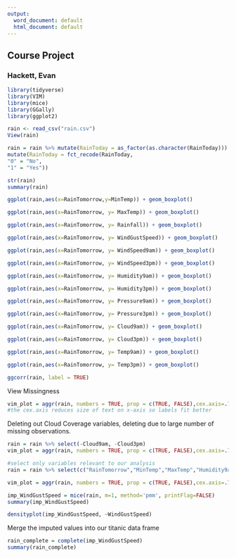 ---
output:
  word_document: default
  html_document: default
---
## Course Project
### Hackett, Evan

```{r}
library(tidyverse)
library(VIM)
library(mice)
library(GGally)
library(ggplot2)
```

```{r}
rain <- read_csv("rain.csv")
View(rain)

rain = rain %>% mutate(RainToday = as_factor(as.character(RainToday))) %>%
mutate(RainToday = fct_recode(RainToday,
"0" = "No",
"1" = "Yes"))

```

```{r}
str(rain)
summary(rain)
```

```{r}
ggplot(rain,aes(x=RainTomorrow,y=MinTemp)) + geom_boxplot()
```

```{r}
ggplot(rain,aes(x=RainTomorrow, y= MaxTemp)) + geom_boxplot()
```

```{r}
ggplot(rain,aes(x=RainTomorrow, y= Rainfall)) + geom_boxplot()
```

```{r}
ggplot(rain,aes(x=RainTomorrow, y= WindGustSpeed)) + geom_boxplot()
```

```{r}
ggplot(rain,aes(x=RainTomorrow, y= WindSpeed9am)) + geom_boxplot()
```

```{r}
ggplot(rain,aes(x=RainTomorrow, y= WindSpeed3pm)) + geom_boxplot()
```

```{r}
ggplot(rain,aes(x=RainTomorrow, y= Humidity9am)) + geom_boxplot()
```

```{r}
ggplot(rain,aes(x=RainTomorrow, y= Humidity3pm)) + geom_boxplot()
```

```{r}
ggplot(rain,aes(x=RainTomorrow, y= Pressure9am)) + geom_boxplot()
```

```{r}
ggplot(rain,aes(x=RainTomorrow, y= Pressure3pm)) + geom_boxplot()
```

```{r}
ggplot(rain,aes(x=RainTomorrow, y= Cloud9am)) + geom_boxplot()
```

```{r}
ggplot(rain,aes(x=RainTomorrow, y= Cloud3pm)) + geom_boxplot()
```

```{r}
ggplot(rain,aes(x=RainTomorrow, y= Temp9am)) + geom_boxplot()
```

```{r}
ggplot(rain,aes(x=RainTomorrow, y= Temp3pm)) + geom_boxplot()
```


```{r}
ggcorr(rain, label = TRUE)
```

View Missingness
```{r}
vim_plot = aggr(rain, numbers = TRUE, prop = c(TRUE, FALSE),cex.axis=.7)
#the cex.axis reduces size of text on x-axis so labels fit better
```

Deleting out Cloud Coverage variables, deleting due to large number of missing observations. 

```{r}
rain = rain %>% select(-Cloud9am, -Cloud3pm) 
vim_plot = aggr(rain, numbers = TRUE, prop = c(TRUE, FALSE),cex.axis=.7)
```
 
```{r}
#select only variables relevant to our analysis
rain = rain %>% select(c("RainTomorrow","MinTemp","MaxTemp","Humidity9am","Humidity3pm","WindGustSpeed","Temp3pm"))

vim_plot = aggr(rain, numbers = TRUE, prop = c(TRUE, FALSE),cex.axis=.7)

imp_WindGustSpeed = mice(rain, m=1, method='pmm', printFlag=FALSE)
summary(imp_WindGustSpeed)
```


```{r}
densityplot(imp_WindGustSpeed, ~WindGustSpeed)
```

Merge the imputed values into our titanic data frame  
```{r}
rain_complete = complete(imp_WindGustSpeed) 
summary(rain_complete)
```
